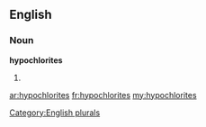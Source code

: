 ==English==

===Noun===
'''hypochlorites'''

# {{plural of|[[hypochlorite]]}}

[[Category:English plurals]]

[[ar:hypochlorites]]
[[fr:hypochlorites]]
[[my:hypochlorites]]
